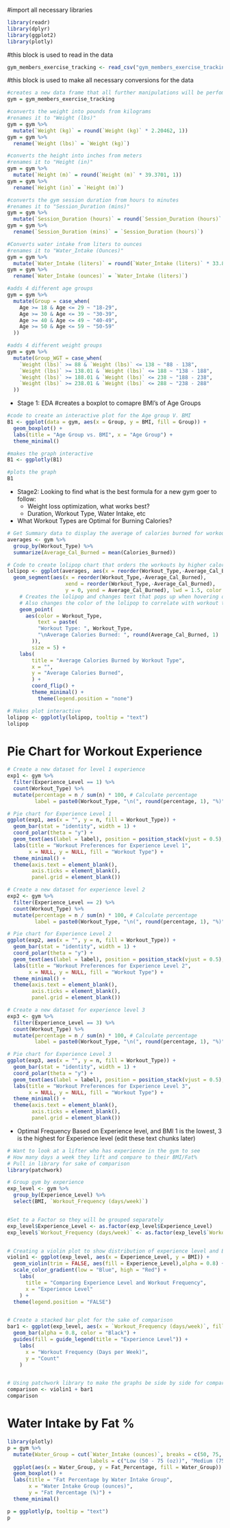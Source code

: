 #import all necessary libraries
```r
library(readr)
library(dplyr)
library(ggplot2)
library(plotly)

```


#this block is used to read in the data
```r
gym_members_exercise_tracking <- read_csv("gym_members_exercise_tracking.csv")
```

#this block is used to make all necessary conversions for the data
```r
#creates a new data frame that all further manipulations will be perfomed on
gym = gym_members_exercise_tracking

#converts the weight into pounds from kilograms 
#renames it to "Weight (lbs)"
gym = gym %>%
  mutate(`Weight (kg)` = round(`Weight (kg)` * 2.20462, 1))
gym = gym %>%
  rename(`Weight (lbs)` = `Weight (kg)`)

#converts the height into inches from meters 
#renames it to "Height (in)"
gym = gym %>% 
  mutate(`Height (m)` = round(`Height (m)` * 39.3701, 1))
gym = gym %>%
  rename(`Height (in)` = `Height (m)`)

#converts the gym session duration from hours to minutes
#renames it to "Session_Duration (mins)"
gym = gym %>%
  mutate(`Session_Duration (hours)` = round(`Session_Duration (hours)` * 60, 2))
gym = gym %>%
  rename(`Session_Duration (mins)` = `Session_Duration (hours)`)

#Converts water intake from liters to ounces
#renames it to "Water_Intake (Ounces)"
gym = gym %>%
  mutate(`Water_Intake (liters)` = round(`Water_Intake (liters)` * 33.814, 1))
gym = gym %>%
  rename(`Water_Intake (ounces)` = `Water_Intake (liters)`)

#adds 4 different age groups 
gym = gym %>%
  mutate(Group = case_when(
    Age >= 18 & Age <= 29 ~ "18-29",
    Age >= 30 & Age <= 39 ~ "30-39",
    Age >= 40 & Age <= 49 ~ "40-49",
    Age >= 50 & Age <= 59 ~ "50-59"
  ))

#adds 4 different weight groups 
gym = gym %>%
  mutate(Group_WGT = case_when(
    `Weight (lbs)` >= 88 & `Weight (lbs)` <= 138 ~ "88 - 138",
    `Weight (lbs)` >= 138.01 & `Weight (lbs)` <= 188 ~ "138 - 188",
    `Weight (lbs)` >= 188.01 & `Weight (lbs)` <= 238 ~ "188 - 238",
    `Weight (lbs)` >= 238.01 & `Weight (lbs)` <= 288 ~ "238 - 288"
  ))

```
- Stage 1: EDA 
#creates a boxplot to comapre BMI's of Age Groups
```r

#code to create an interactive plot for the Age group V. BMI
B1 <- ggplot(data = gym, aes(x = Group, y = BMI, fill = Group)) +
  geom_boxplot() +
  labs(title = "Age Group vs. BMI", x = "Age Group") +
  theme_minimal()

#makes the graph interactive
B1 <- ggplotly(B1)

#plots the graph
B1

```

-  Stage2: Looking to find what is the best formula for a new gym goer to follow:
    -   Weight loss optimization, what works best?
    -   Duration, Workout Type, Water Intake, etc

- What Workout Types are Optimal for Burning Calories?
```r

# Get Summary data to display the average of calories burned for workout type
averages <- gym %>%
  group_by(Workout_Type) %>%
  summarize(Average_Cal_Burned = mean(Calories_Burned))

# Code to create lolipop chart that orders the workouts by higher calories burned
lolipop <- ggplot(averages, aes(x = reorder(Workout_Type,-Average_Cal_Burned), y = Average_Cal_Burned)) +
  geom_segment(aes(x = reorder(Workout_Type,-Average_Cal_Burned), 
                   xend = reorder(Workout_Type,-Average_Cal_Burned), 
                   y = 0, yend = Average_Cal_Burned), lwd = 1.5, color = 'Grey') +
    # Creates the lolipop and changes text that pops up when hovering over the lolipops
    # Also changes the color of the lolipop to correlate with workout type
    geom_point(
      aes(color = Workout_Type,
          text = paste(
          "Workout Type: ", Workout_Type,
          "\nAverage Calories Burned: ", round(Average_Cal_Burned, 1)
        )),
        size = 5) +
    labs(
        title = "Average Calories Burned by Workout Type",
        x = "",
        y = "Average Calories Burned",
        ) +
        coord_flip() +
        theme_minimal() +
          theme(legend.position = "none")

# Makes plot interactive
lolipop <- ggplotly(lolipop, tooltip = "text")
lolipop


```


# Pie Chart for Workout Experience
```r

# Create a new dataset for level 1 experience
exp1 <- gym %>%
  filter(Experience_Level == 1) %>%
  count(Workout_Type) %>%
  mutate(percentage = n / sum(n) * 100, # Calculate percentage
         label = paste0(Workout_Type, "\n(", round(percentage, 1), "%)"))

# Pie chart for Experience Level 1
ggplot(exp1, aes(x = "", y = n, fill = Workout_Type)) +
  geom_bar(stat = "identity", width = 1) +
  coord_polar(theta = "y") +
  geom_text(aes(label = label), position = position_stack(vjust = 0.5), size = 4) +
  labs(title = "Workout Preferences for Experience Level 1",
       x = NULL, y = NULL, fill = "Workout Type") +
  theme_minimal() +
  theme(axis.text = element_blank(),
        axis.ticks = element_blank(),
        panel.grid = element_blank())

# Create a new dataset for experience level 2
exp2 <- gym %>%
  filter(Experience_Level == 2) %>%
  count(Workout_Type) %>%
  mutate(percentage = n / sum(n) * 100, # Calculate percentage
         label = paste0(Workout_Type, "\n(", round(percentage, 1), "%)"))

# Pie chart for Experience Level 2
ggplot(exp2, aes(x = "", y = n, fill = Workout_Type)) +
  geom_bar(stat = "identity", width = 1) +
  coord_polar(theta = "y") +
  geom_text(aes(label = label), position = position_stack(vjust = 0.5), size = 4) +
  labs(title = "Workout Preferences for Experience Level 2",
       x = NULL, y = NULL, fill = "Workout Type") +
  theme_minimal() +
  theme(axis.text = element_blank(),
        axis.ticks = element_blank(),
        panel.grid = element_blank())

# Create a new dataset for experience level 3
exp3 <- gym %>%
  filter(Experience_Level == 3) %>%
  count(Workout_Type) %>%
  mutate(percentage = n / sum(n) * 100, # Calculate percentage
         label = paste0(Workout_Type, "\n(", round(percentage, 1), "%)"))

# Pie chart for Experience Level 3
ggplot(exp3, aes(x = "", y = n, fill = Workout_Type)) +
  geom_bar(stat = "identity", width = 1) +
  coord_polar(theta = "y") +
  geom_text(aes(label = label), position = position_stack(vjust = 0.5), size = 4) +
  labs(title = "Workout Preferences for Experience Level 3",
       x = NULL, y = NULL, fill = "Workout Type") +
  theme_minimal() +
  theme(axis.text = element_blank(),
        axis.ticks = element_blank(),
        panel.grid = element_blank())
```


- Optimal Frequency Based on Experience level, and BMI 
  1 is the lowest, 3 is the highest for Experience level (edit these text chunks later)

```r
# Want to look at a lifter who has experience in the gym to see 
# How many days a week they lift and compare to their BMI/Fat%
# Pull in library for sake of comparison
library(patchwork)

# Group gym by experience 
exp_level <- gym %>%
  group_by(Experience_Level) %>%
  select(BMI, `Workout_Frequency (days/week)`)


#Set to a Factor so they will be grouped separately
exp_level$Experience_Level <- as.factor(exp_level$Experience_Level)
exp_level$`Workout_Frequency (days/week)` <- as.factor(exp_level$`Workout_Frequency (days/week)`)


# Creating a violin plot to show distribution of experience level and BMI levels
violin1 <- ggplot(exp_level, aes(x = Experience_Level, y = BMI)) +
  geom_violin(trim = FALSE, aes(fill = Experience_Level),alpha = 0.8) +
  scale_color_gradient(low = "Blue", high = "Red") +
    labs(
      title = "Comparing Experience Level and Workout Frequency",
      x = "Experience Level"
    ) +
  theme(legend.position = "FALSE") 


# Create a stacked bar plot for the sake of comparison
bar1 <- ggplot(exp_level, aes(x = `Workout_Frequency (days/week)`, fill = Experience_Level)) +
  geom_bar(alpha = 0.8, color = "Black") +
  guides(fill = guide_legend(title = "Experience Level")) + 
    labs(
      x = "Workout Frequency (Days per Week)",
      y = "Count"
    ) 


# Using patchwork library to make the graphs be side by side for comparison
comparison <- violin1 + bar1
comparison
```

# Water Intake by Fat %
```r
library(plotly)
p = gym %>%
  mutate(Water_Group = cut(`Water_Intake (ounces)`, breaks = c(50, 75, 100, 125, Inf), 
                           labels = c("Low (50 - 75 (oz))", "Medium (75 - 100 (oz))", "High (100 - 125 (oz))", "Very High (125+ (oz))"))) %>%
  ggplot(aes(x = Water_Group, y = Fat_Percentage, fill = Water_Group)) +
  geom_boxplot() +
  labs(title = "Fat Percentage by Water Intake Group",
       x = "Water Intake Group (ounces)",
       y = "Fat Percentage (%)") +
  theme_minimal()

p = ggplotly(p, tooltip = "text")
p

```

